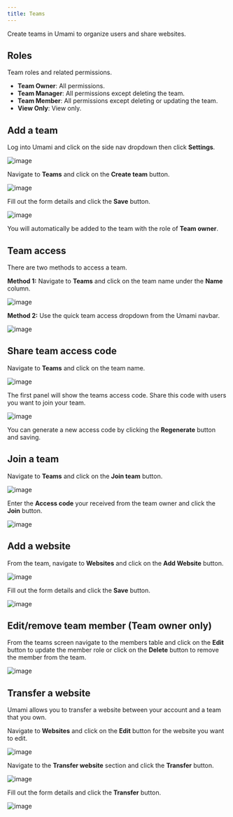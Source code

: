 ```yaml
---
title: Teams
---
```


Create teams in Umami to organize users and share websites.

## Roles

Team roles and related permissions.

- **Team Owner**: All permissions.
- **Team Manager**: All permissions except deleting the team.
- **Team Member**: All permissions except deleting or updating the team.
- **View Only**: View only.

## Add a team

Log into Umami and click on the side nav dropdown then click **Settings**.

![image](/images/docs/v3/navbar-settings.png)

Navigate to **Teams** and click on the **Create team** button.

![image](/images/docs/v3/team-add.png)

Fill out the form details and click the **Save** button.

![image](/images/docs/v3/team-add-form.png)

You will automatically be added to the team with the role of **Team owner**.

## Team access

There are two methods to access a team.

**Method 1:** Navigate to **Teams** and click on the team name under the **Name** column.

![image](/images/docs/v3/team-view.png)

**Method 2:** Use the quick team access dropdown from the Umami navbar.

![image](/images/docs/v3/team-quick-access.png)

## Share team access code

Navigate to **Teams** and click on the team name.

![image](/images/docs/v3/team-view.png)

The first panel will show the teams access code. Share this code with users you want to join your team.

![image](/images/docs/v3/team-details.png)

You can generate a new access code by clicking the **Regenerate** button and saving.

## Join a team

Navigate to **Teams** and click on the **Join team** button.

![image](/images/docs/v3/team-add.png)

Enter the **Access code** your received from the team owner and click the **Join** button.

![image](/images/docs/v3/team-join-form.png)

## Add a website

From the team, navigate to **Websites** and click on the **Add Website** button.

![image](/images/docs/v3/team-website.png)

Fill out the form details and click the **Save** button.

![image](/images/docs/v3/website-add-form.png)

## Edit/remove team member (Team owner only)

From the teams screen navigate to the members table and click on the **Edit** button to update the member role or click on the **Delete** button to remove the member from the team.

![image](/images/docs/v3/team-member-edit.png)

## Transfer a website

Umami allows you to transfer a website between your account and a team that you own.

Navigate to **Websites** and click on the **Edit** button for the website you want to edit.

![image](/images/docs/v3/website-edit.png)

Navigate to the **Transfer website** section and click the **Transfer** button.

![image](/images/docs/v3/website-transfer.png)

Fill out the form details and click the **Transfer** button.

![image](/images/docs/v3//website-transfer-form.png)
